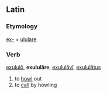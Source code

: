 ==Latin==
===Etymology===
[[ex-]] + [[ululare]]
===Verb===
[[exululo|exululō]], '''exululāre''', [[exululavi|exululāvī]], [[exululatus|exululātus]]

#to [[howl]] out
#to [[call]] by howling